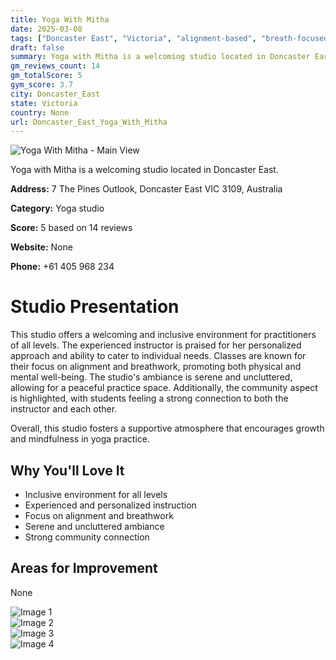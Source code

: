```yaml
---
title: Yoga With Mitha
date: 2025-03-08
tags: ["Doncaster East", "Victoria", "alignment-based", "breath-focused", "inclusive atmosphere", "peaceful environment", "Doncaster East"]  
draft: false
summary: Yoga with Mitha is a welcoming studio located in Doncaster East.
gm_reviews_count: 14
gm_totalScore: 5
gym_score: 3.7
city: Doncaster_East
state: Victoria
country: None
url: Doncaster_East_Yoga_With_Mitha
---
```


<div className="aspect-[16/9] relative my-8">
  <img 
    src="https://lh5.googleusercontent.com/p/AF1QipP1kHKwnn6bFIGxRtvDszMJgsPkrDqycG_-4tcD=w1920-h1080-k-no"
    alt="Yoga With Mitha - Main View"
    className="object-cover absolute inset-0 w-full h-full rounded-lg"
  />
</div>

Yoga with Mitha is a welcoming studio located in Doncaster East.

**Address:** 7 The Pines Outlook, Doncaster East VIC 3109, Australia

**Category:** Yoga studio

**Score:** 5 based on 14 reviews

**Website:** None

**Phone:** +61 405 968 234

# Studio Presentation

This studio offers a welcoming and inclusive environment for practitioners of all levels. The experienced instructor is praised for her personalized approach and ability to cater to individual needs. Classes are known for their focus on alignment and breathwork, promoting both physical and mental well-being. The studio's ambiance is serene and uncluttered, allowing for a peaceful practice space. Additionally, the community aspect is highlighted, with students feeling a strong connection to both the instructor and each other.

Overall, this studio fosters a supportive atmosphere that encourages growth and mindfulness in yoga practice.

## Why You'll Love It

- Inclusive environment for all levels
- Experienced and personalized instruction
- Focus on alignment and breathwork
- Serene and uncluttered ambiance
- Strong community connection

## Areas for Improvement

None

<div className="grid grid-cols-1 xl:grid-cols-2 gap-4 my-8">
<div className="aspect-[4/3] relative"><img src="https://lh3.googleusercontent.com/p/AF1QipNR1GLCMfZ5RJueK_VXk7tLvg-rMM_fU73yaFIy=w1920-h1080-k-no" alt="Image 1" className="object-cover absolute inset-0 w-full h-full rounded-lg" /></div>
<div className="aspect-[4/3] relative"><img src="https://lh5.googleusercontent.com/p/AF1QipNgbYhlpG6YLd4-cFKTTuXRsTnj3urbPIkX7vq5=w1920-h1080-k-no" alt="Image 2" className="object-cover absolute inset-0 w-full h-full rounded-lg" /></div>
<div className="aspect-[4/3] relative"><img src="https://lh5.googleusercontent.com/p/AF1QipMtnLIgmnkVRvY7g_Zc0mUl9rwY1P8X82FEiAro=w1920-h1080-k-no" alt="Image 3" className="object-cover absolute inset-0 w-full h-full rounded-lg" /></div>
<div className="aspect-[4/3] relative"><img src="https://lh5.googleusercontent.com/p/AF1QipNXuf63R_wyR65xeB8YuSixJfACnFn7kaBIcO-D=w1920-h1080-k-no" alt="Image 4" className="object-cover absolute inset-0 w-full h-full rounded-lg" /></div>
</div>